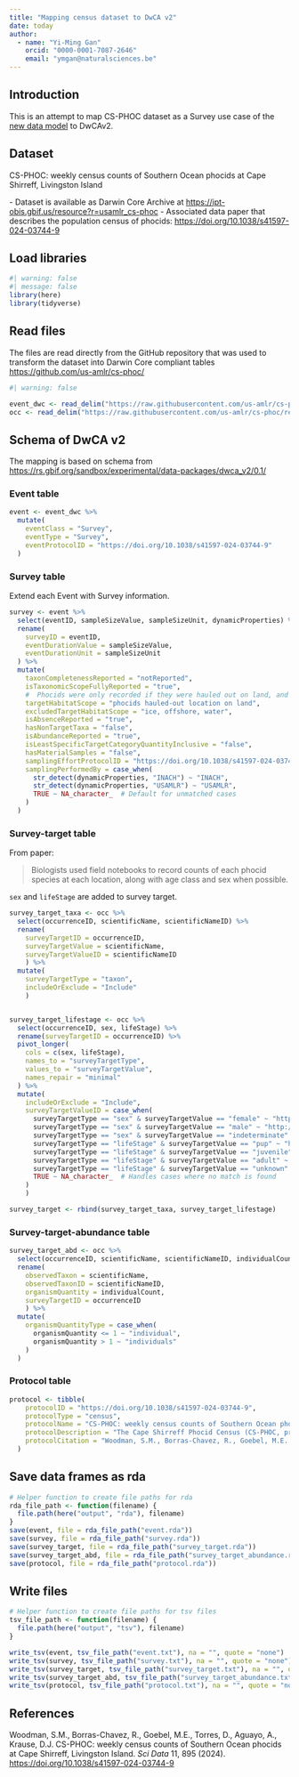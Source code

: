 ```yaml
---
title: "Mapping census dataset to DwCA v2"
date: today
author:
  - name: "Yi-Ming Gan"
    orcid: "0000-0001-7087-2646"
    email: "ymgan@naturalsciences.be"
---
```


## Introduction

This is an attempt to map CS-PHOC dataset as a Survey use case of the [new data model](https://www.gbif.org/composition/HjlTr705BctcnaZkcjRJq/gbif-new-data-model) to DwCAv2.

## Dataset

CS-PHOC: weekly census counts of Southern Ocean phocids at Cape Shirreff, Livingston Island

\- Dataset is available as Darwin Core Archive at <https://ipt-obis.gbif.us/resource?r=usamlr_cs-phoc> - Associated data paper that describes the population census of phocids: <https://doi.org/10.1038/s41597-024-03744-9>

## Load libraries

```r
#| warning: false
#| message: false
library(here)
library(tidyverse)
```

## Read files

The files are read directly from the GitHub repository that was used to transform the dataset into Darwin Core compliant tables <https://github.com/us-amlr/cs-phoc/>

```r
#| warning: false

event_dwc <- read_delim("https://raw.githubusercontent.com/us-amlr/cs-phoc/refs/heads/main/data/dwca/event.txt", delim = "\t", show_col_types = FALSE)
occ <- read_delim("https://raw.githubusercontent.com/us-amlr/cs-phoc/refs/heads/main/data/dwca/occurrence.txt", delim = "\t", show_col_types = FALSE)
```

## Schema of DwCA v2

The mapping is based on schema from <https://rs.gbif.org/sandbox/experimental/data-packages/dwca_v2/0.1/>

### Event table

```r
event <- event_dwc %>%
  mutate(
    eventClass = "Survey",
    eventType = "Survey", 
    eventProtocolID = "https://doi.org/10.1038/s41597-024-03744-9" 
  ) 
```

### Survey table

Extend each Event with Survey information.

```r
survey <- event %>%
  select(eventID, sampleSizeValue, sampleSizeUnit, dynamicProperties) %>%
  rename(
    surveyID = eventID,
    eventDurationValue = sampleSizeValue,
    eventDurationUnit = sampleSizeUnit
  ) %>%
  mutate(
    taxonCompletenessReported = "notReported", 
    isTaxonomicScopeFullyReported = "true", 
    #  Phocids were only recorded if they were hauled out on land, and not if they were for instance on an ice flow or swimming just offshore.
    targetHabitatScope = "phocids hauled-out location on land",
    excludedTargetHabitatScope = "ice, offshore, water",
    isAbsenceReported = "true", 
    hasNonTargetTaxa = "false",
    isAbundanceReported = "true",
    isLeastSpecificTargetCategoryQuantityInclusive = "false", 
    hasMaterialSamples = "false",
    samplingEffortProtocolID = "https://doi.org/10.1038/s41597-024-03744-9",
    samplingPerformedBy = case_when(
      str_detect(dynamicProperties, "INACH") ~ "INACH",
      str_detect(dynamicProperties, "USAMLR") ~ "USAMLR",
      TRUE ~ NA_character_  # Default for unmatched cases
    )
  ) 
```

### Survey-target table

From paper:

> Biologists used field notebooks to record counts of each phocid species at each location, along with age class and sex when possible.

`sex` and `lifeStage` are added to survey target.

```r
survey_target_taxa <- occ %>%
  select(occurrenceID, scientificName, scientificNameID) %>%
  rename(
    surveyTargetID = occurrenceID,
    surveyTargetValue = scientificName,
    surveyTargetValueID = scientificNameID
    ) %>%
  mutate(
    surveyTargetType = "taxon",
    includeOrExclude = "Include"
    )


survey_target_lifestage <- occ %>%
  select(occurrenceID, sex, lifeStage) %>%
  rename(surveyTargetID = occurrenceID) %>%
  pivot_longer(
    cols = c(sex, lifeStage),
    names_to = "surveyTargetType", 
    values_to = "surveyTargetValue",
    names_repair = "minimal"
  ) %>%
  mutate(
    includeOrExclude = "Include",
    surveyTargetValueID = case_when(
      surveyTargetType == "sex" & surveyTargetValue == "female" ~ "http://vocab.nerc.ac.uk/collection/S10/current/S105/",
      surveyTargetType == "sex" & surveyTargetValue == "male" ~ "http://vocab.nerc.ac.uk/collection/S10/current/S103/",
      surveyTargetType == "sex" & surveyTargetValue == "indeterminate" ~ "http://vocab.nerc.ac.uk/collection/S10/current/S105/",
      surveyTargetType == "lifeStage" & surveyTargetValue == "pup" ~ "http://vocab.nerc.ac.uk/collection/S11/current/S1157/",
      surveyTargetType == "lifeStage" & surveyTargetValue == "juvenile" ~ "http://vocab.nerc.ac.uk/collection/S11/current/S1127/",
      surveyTargetType == "lifeStage" & surveyTargetValue == "adult" ~ "http://vocab.nerc.ac.uk/collection/S11/current/S1116/",
      surveyTargetType == "lifeStage" & surveyTargetValue == "unknown" ~ "http://vocab.nerc.ac.uk/collection/S11/current/S1152/",
      TRUE ~ NA_character_  # Handles cases where no match is found
    )
    ) 

survey_target <- rbind(survey_target_taxa, survey_target_lifestage)
```

### Survey-target-abundance table

```r
survey_target_abd <- occ %>%
  select(occurrenceID, scientificName, scientificNameID, individualCount, sex, lifeStage) %>%
  rename(
    observedTaxon = scientificName,
    observedTaxonID = scientificNameID,
    organismQuantity = individualCount,
    surveyTargetID = occurrenceID
    ) %>%
  mutate(
    organismQuantityType = case_when(
      organismQuantity <= 1 ~ "individual",
      organismQuantity > 1 ~ "individuals"
    )
  )
```

### Protocol table

```r
protocol <- tibble(
    protocolID = "https://doi.org/10.1038/s41597-024-03744-9",
    protocolType = "census",
    protocolName = "CS-PHOC: weekly census counts of Southern Ocean phocids at Cape Shirreff, Livingston Island",
    protocolDescription = "The Cape Shirreff Phocid Census (CS-PHOC, pronounced ‘Seasfolk’) surveys were conducted by INACH from 1997/98 to 2006/07. The U.S. AMLR Program resumed these surveys in 2009/10, and, except for 2020/21 when the field season was cancelled due to the COVID-19 pandemic, have continued surveys every season since through the time of publication. Most CS-PHOC survey windows (i.e., censuses) were only one day, meaning surveys of all locations were conducted on the same day. However, censuses occasionally spanned two or three days due to extenuating circumstances (e.g., weather). The INACH and U.S. AMLR programs both followed the same overall census protocol, where trained field biologists surveyed safely accessible regions of Cape Shirreff and recorded all live phocids. Biologists used field notebooks to record counts of each phocid species at each location, along with age class and sex when possible. Phocids were only recorded if they were hauled out on land, and not if they were for instance on an ice flow or swimming just offshore. After the survey, data were entered into a database or otherwise archived. Locations were surveyed on foot, by either walking through haul-out locations or using binoculars from a high vantage point where practical. While the full extent of the area surveyed varied slightly both across and within seasons, core census locations were always surveyed. These core census locations span the vast majority of phocid haul-out locations at Cape Shirreff, thereby ensuring that CS-PHOC data are both consistent and representative of phocid haul-out at Cape Shirreff across all censuses and seasons.",
    protocolCitation = "Woodman, S.M., Borras-Chavez, R., Goebel, M.E. et al. CS-PHOC: weekly census counts of Southern Ocean phocids at Cape Shirreff, Livingston Island. Sci Data 11, 895 (2024). https://doi.org/10.1038/s41597-024-03744-9"
  )
```

## Save data frames as rda

```r
# Helper function to create file paths for rda
rda_file_path <- function(filename) {
  file.path(here("output", "rda"), filename)
}
save(event, file = rda_file_path("event.rda"))
save(survey, file = rda_file_path("survey.rda"))
save(survey_target, file = rda_file_path("survey_target.rda"))
save(survey_target_abd, file = rda_file_path("survey_target_abundance.rda"))
save(protocol, file = rda_file_path("protocol.rda"))
```

## Write files

```r
# Helper function to create file paths for tsv files
tsv_file_path <- function(filename) {
  file.path(here("output", "tsv"), filename)
}

write_tsv(event, tsv_file_path("event.txt"), na = "", quote = "none")
write_tsv(survey, tsv_file_path("survey.txt"), na = "", quote = "none")
write_tsv(survey_target, tsv_file_path("survey_target.txt"), na = "", quote = "none")
write_tsv(survey_target_abd, tsv_file_path("survey_target_abundance.txt"), na = "", quote = "none")
write_tsv(protocol, tsv_file_path("protocol.txt"), na = "", quote = "none")
```

## References

Woodman, S.M., Borras-Chavez, R., Goebel, M.E., Torres, D., Aguayo, A., Krause, D.J. CS-PHOC: weekly census counts of Southern Ocean phocids at Cape Shirreff, Livingston Island. *Sci Data* 11, 895 (2024). <https://doi.org/10.1038/s41597-024-03744-9>
